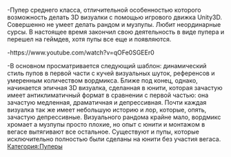 {{Инфобокс для пуперов
|title2=Kolyasisan
|другие_ники=
|image3=[[Файл:Kolyasisan.jpg|thumb]]
|сферы_творчества=RYTP, Технодемки, Геймдев
|год_начала=22 Октября 2015 года
|image4=[[Файл:Николай_Пономарёв.jpg|thumb]]
|имя_фамилия=Николай Пономарёв
|дата_рождения=
|место_проживания=
|ссылки=[https://www.youtube.com/user/Kolyasisan YouTube]
[https://vk.com/kolyasisan Вконтакте]
}}
-Пупер среднего класса, отличительной особенностью которого возможность делать 3D визуалки с помощью игрового движка Unity3D. Совершенно не умеет делать рандом и музпупы. Любит неординарные сурсы. В настоящее время закончил свою деятельность в виде пупера и перешел на геймдев, хотя пупы все еще и появляются.

-https://www.youtube.com/watch?v=qOFe0SGEEr0

-В основном просматривается следующий шаблон: динамический стиль пупов в первой части с кучей визуальных шуток, референсов и умеренным количеством вордмикса. Ближе под конец, однако, начинается эпичная 3D визуалка, сделанная в юнити, которая зачастую имеет антиклиматичный формат в сравнении с первой частью: она зачастую медленная, драматичная и депрессивная. Почти каждая визуалка так же имеет небольшую историю и лор, которые, опять, зачастую депрессивные. Визуального рандома крайне мало, вордмикс хромает а музпупы просто плохие, но опыт с юнити и монтажом в вегасе вытягивают все остальное. Существуют и пупы, которые исключительно полностью были сделаны на юнити без участия вегаса.
[[Категория:Пуперы]]
